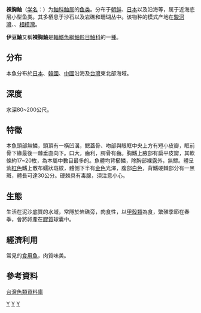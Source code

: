 {{Speciesbox
| taxon = Scorpaena izensis
| image = FMIB 41120 Scorpaena izensis Jordan & Starks.jpeg
| status = NE
| status_system = IUCN3.1
| binomial_authority =  [[Jordan|Jordan]] & [[Starks|Starks]], 1904
}}

'''裸胸鲉'''（[[学名|学名]]：{{lang|la|''Scorpaena izensis''}}）为[[鲉科|鲉科]][[鲉属|鲉属]]的[[鱼类|鱼类]]。分布于[[朝鲜|朝鲜]]、[[日本|日本]]以及沿海等，属于近海底层小型鱼类。其多栖息于沙石以及岩礁和珊瑚丛中。该物种的模式产地在[[駿河灣|駿河灣]]、{{link-ja|遠江灘|遠州灘}}、[[相模灣|相模灣]]。

'''伊豆鮋'''又稱'''裸胸鮋'''是[[輻鰭魚綱|輻鰭魚綱]][[鮋形目|鮋形目]][[鮋科|鮋科]]的一[[種|種]]。

==分布==
本魚分布於[[日本|日本]]、[[韓國|韓國]]、[[中國|中國]]沿海及[[台灣|台灣]]東北部海域。

==深度==
水深80~200公尺。

==特徵==
本魚頭部無鱗，頭頂有一橫凹溝，鰓蓋骨、吻部與眼眶中央上方有短小皮瓣，眶前骨下緣最後一棘垂直向下。口大，齒利，腭骨有齒。胸鰭上腋部有扁平皮瓣，其軟條約17~20枚，為本屬中數目最多的。魚體均背櫛鱗，除胸部裸露外，無鰾。體呈紫[[紅色|紅色]]鰭上散布蠕狀斑紋，體側下半有[[金色|金色]]光澤，腹部[[白色|白色]]，背鰭硬棘部分有一黑斑，體長可達30公分。硬棘具有毒腺，須注意小心。
==生態==
生活在泥沙底質的水域，常隱於岩礁旁，肉食性，以[[甲殼類|甲殼類]]為食，繁殖季節在春季，會將卵產在[[膠質|膠質]]球囊中。

==經濟利用==
常見的[[食用魚|食用魚]]，肉質味美。

==參考資料==
[http://fishdb.sinica.edu.tw/ 台灣魚類資料庫] {{Wayback|url=http://fishdb.sinica.edu.tw/ |date=20160304193340 }}
{{Reflist}}
{{Taxonbar|from=Q1002455}}

[[Category:食用鱼|Y]]
[[Category:鲉属|Y]]
[[Category:_1904年描述的鱼类|Y]]